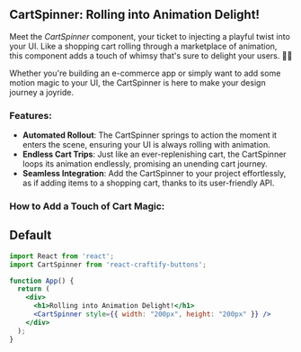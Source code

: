
<Meta title="Spinners/CartSpinner" component={CartSpinner} />
 

## CartSpinner: Rolling into Animation Delight!

Meet the *CartSpinner* component, your ticket to injecting a playful twist into your UI. Like a shopping cart rolling through a marketplace of animation, this component adds a touch of whimsy that's sure to delight your users. 🛒🌀

Whether you're building an e-commerce app or simply want to add some motion magic to your UI, the CartSpinner is here to make your design journey a joyride.

### Features:

- **Automated Rollout**: The CartSpinner springs to action the moment it enters the scene, ensuring your UI is always rolling with animation.
- **Endless Cart Trips**: Just like an ever-replenishing cart, the CartSpinner loops its animation endlessly, promising an unending cart journey.
- **Seamless Integration**: Add the CartSpinner to your project effortlessly, as if adding items to a shopping cart, thanks to its user-friendly API.

### How to Add a Touch of Cart Magic:

## Default

```jsx
import React from 'react';
import CartSpinner from 'react-craftify-buttons';  

function App() {
  return (
    <div>
      <h1>Rolling into Animation Delight!</h1>
      <CartSpinner style={{ width: "200px", height: "200px" }} />
    </div>
  );
}


```
